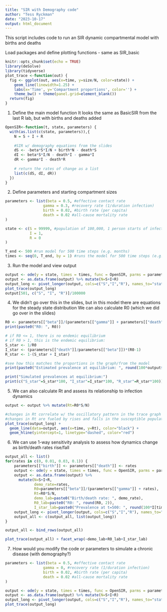 ```yaml
---
title: "SIR with Demography code"
author: "Tess Ryckman"
date: "2023-10-17"
output: html_document
---
```


This script includes code to run an SIR dynamic compartmental model with births and deaths


Load packages and define plotting functions - same as SIR_basic
```r
knitr::opts_chunk$set(echo = TRUE)
library(deSolve)
library(tidyverse)
plot_trace <-function(out) {
  fig <- ggplot(out, aes(x=time, y=size/N, color=state)) + 
    geom_line(linewidth=1.25) +
    labs(x='Time', y='Compartment proportions', color='') +
    theme_bw() + theme(panel.grid=element_blank())
  return(fig)
}
```


1. Define the main model function
It looks the same as BasicSIR from the last R lab, but with births and deaths added
```r
OpenSIR<-function(t, state, parameters) {
  with(as.list(c(state, parameters)),{
    N = S + I + R
    
    #SIR w/ demography equations from the slides
    dS <- -beta*S*I/N + birth*N - death*S
    dI <- beta*S*I/N - death*I - gamma*I
    dR <- gamma*I - death*R
    
    # return the rates of change as a list
    list(c(dS, dI, dR))
  })
}
```


2. Define parameters and starting compartment sizes
```r
parameters <- list(beta = 0.5, #effective contact rate
                 gamma = 0.3, #recovery rate (1/duration infection)
                 birth = 0.02, #birth rate (per capita)
                 death = 0.02 #all-cause mortality rate
)

state <- c(S = 99999, #population of 100,000, 1 person starts of infected
           I = 1, 
           R = 0
)

T_end <- 500 #run model for 500 time steps (e.g. months)
times <- seq(0, T_end, by = 1) #runs the model for 500 time steps (e.g. months), and computes output at each time step 
```

3. Run the model and view output
```r
output <- ode(y = state, times = times, func = OpenSIR, parms = parameters)
output <- as.data.frame(output) %>% mutate(N=S+I+R)
output_long <- pivot_longer(output, cols=c("S","I","R"), names_to="state", values_to="size")
plot_trace(output_long)
output[501, c("S", "I", "R")]/100000
```

4. We didn't go over this in the slides, but in this model there are equations for the steady state distribution
We can also calculate R0 (which we did go over in the slides)
```r
R0 <- parameters[["beta"]]/(parameters[["gamma"]] + parameters[["death"]])
print(paste0("R0: ", R0))

# if R0 <= 1, there is no endemic equilibrium
# if R0 > 1, this is the endemic equilibrium:
S_star <- 1/R0
I_star <- (parameters[["death"]]/parameters[["beta"]])*(R0-1)
R_star <- 1-(S_star + I_star)

#see how this matches the proportions in the graph/from the model
print(paste0("Estimated prevalence at equilibrium: ", round(100*output$I[[T_end+1]]/output$N[[T_end+1]], 2), "%"))

print("Simulated prevalences at equilibrium:")
print(c("S_star"=S_star*100, "I_star"=I_star*100, "R_star"=R_star*100)) #prevalences at equilibrium

```

5. We can also calculate Rt and assess its relationship to infection dynamics
```r
output <- output %>% mutate(Rt=R0*S/N)

#changes in Rt correlate w/ the oscillatory pattern in the trace graph
#changes in Rt are fueled by rises and falls in the susceptible population (from births and new infections, respectively)
plot_trace(output_long) +
  geom_line(data=output, aes(x=time, y=Rt), color="black") +
  geom_hline(yintercept=1, linetype="dashed", color="red")
```
6. We can use 1-way sensitivity analysis to assess how dynamics change as birth/death rates rise/fall
```r
output_all <- list()
for(rates in c(0, 0.01, 0.03, 0.1)) {
    parameters[["birth"]] <- parameters[["death"]] <- rates
    output <- ode(y = state, times = times, func = OpenSIR, parms = parameters)
    output <- as.data.frame(output) %>%
      mutate(N=S+I+R,
             demo_rate=rates,
             R0=parameters[["beta"]]/(parameters[["gamma"]] + rates),
             Rt=R0*S/N,
             demo_lab=paste0("Birth/death rate: ", demo_rate),
             R0_lab=paste0("R0: ", round(R0, 2)),
             I_star_lab=paste0("Prevalence at t=500: ", round(100*I[time==500]/N[time==500], 1)))
    output_long <- pivot_longer(output, cols=c("S","I","R"), names_to="state", values_to="size")
    output_all <- c(output_all, list(output_long))
}

output_all <- bind_rows(output_all)

plot_trace(output_all) + facet_wrap(~demo_lab+R0_lab+I_star_lab)

```

7. How would you modify the code or parameters to simulate a chronic disease (with demography?)
```r
parameters <- list(beta = 0.5, #effective contact rate
                 gamma = 0, #recovery rate (1/duration infection)
                 birth = 0.02, #birth rate (per capita)
                 death = 0.02 #all-cause mortality rate
)

output <- ode(y = state, times = times, func = OpenSIR, parms = parameters)
output <- as.data.frame(output) %>% mutate(N=S+I+R)
output_long <- pivot_longer(output, cols=c("S","I","R"), names_to="state", values_to="size")
plot_trace(output_long)

```

